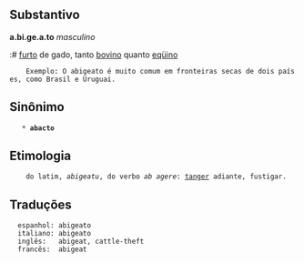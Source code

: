 == Substantivo ==
'''a.bi.ge.a.to''' ''masculino''

:# [[furto]] de gado, tanto [[bovino]] quanto [[eqüino]] 

     Exemplo: O abigeato é muito comum em fronteiras secas de dois países, como Brasil e Uruguai.



== Sinônimo ==

    * '''abacto'''

== Etimologia ==
     do latim, ''abigeatu'', do verbo ''ab agere'': [[tanger]] adiante, fustigar.
== Traduções ==
   espanhol: abigeato   
   italiano: abigeato
   inglês:   abigeat, cattle-theft
   francês:  abigeat